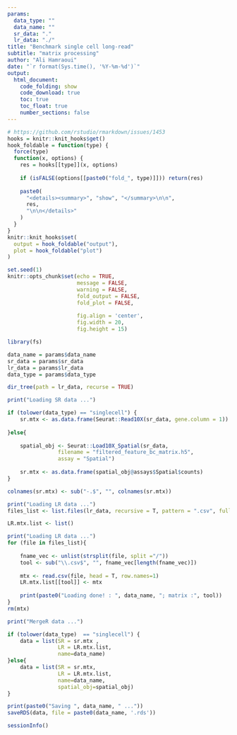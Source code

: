 ```yaml
---
params:
  data_type: ""
  data_name: ""
  sr_data: "."
  lr_data: "./"
title: "Benchmark single cell long-read"
subtitle: "matrix processing"
author: "Ali Hamraoui"
date: "`r format(Sys.time(), '%Y-%m-%d')`"
output:
  html_document:
    code_folding: show
    code_download: true
    toc: true
    toc_float: true
    number_sections: false
---
```


<style>
body {
text-align: justify}
</style>

<!-- Automatically computes and prints in the output the running time for any code chunk -->
```r
# https://github.com/rstudio/rmarkdown/issues/1453
hooks = knitr::knit_hooks$get()
hook_foldable = function(type) {
  force(type)
  function(x, options) {
    res = hooks[[type]](x, options)
    
    if (isFALSE(options[[paste0("fold_", type)]])) return(res)
    
    paste0(
      "<details><summary>", "show", "</summary>\n\n",
      res,
      "\n\n</details>"
    )
  }
}
knitr::knit_hooks$set(
  output = hook_foldable("output"),
  plot = hook_foldable("plot")
)
```

<!-- Set default parameters for all chunks -->
```r
set.seed(1)
knitr::opts_chunk$set(echo = TRUE,
                      message = FALSE,
                      warning = FALSE,
                      fold_output = FALSE,
                      fold_plot = FALSE,
                      
                      fig.align = 'center',
                      fig.width = 20,
                      fig.height = 15)
```

```r
library(fs)
```

```r
data_name = params$data_name
sr_data = params$sr_data
lr_data = params$lr_data
data_type = params$data_type
```

```r
dir_tree(path = lr_data, recurse = TRUE)
```

```r
print("Loading SR data ...")

if (tolower(data_type) == "singlecell") {
    sr.mtx <- as.data.frame(Seurat::Read10X(sr_data, gene.column = 1))
    
}else{
  
    spatial_obj <- Seurat::Load10X_Spatial(sr_data,
                filename = "filtered_feature_bc_matrix.h5",
                assay = "Spatial")
    
    sr.mtx <- as.data.frame(spatial_obj@assays$Spatial$counts)
}

colnames(sr.mtx) <- sub("-.$", "", colnames(sr.mtx))
```

```r
print("Loading LR data ...")
files_list <- list.files(lr_data, recursive = T, pattern = ".csv", full.names=TRUE)

LR.mtx.list <- list()

print("Loading LR data ...")
for (file in files_list){
  
    fname_vec <- unlist(strsplit(file, split ="/"))
    tool <- sub("\\.csv$", "", fname_vec[length(fname_vec)])
    
    mtx <- read.csv(file, head = T, row.names=1)
    LR.mtx.list[[tool]] <- mtx
  
    print(paste0("Loading done! : ", data_name, "; matrix :", tool))
}
rm(mtx)
```

```r
print("MergeR data ...")

if (tolower(data_type)  == "singlecell") {
    data = list(SR = sr.mtx ,
                LR = LR.mtx.list,
                name=data_name)
}else{
    data = list(SR = sr.mtx,
                LR = LR.mtx.list,
                name=data_name,
                spatial_obj=spatial_obj)
}
```

```r
print(paste0("Saving ", data_name, " ..."))
saveRDS(data, file = paste0(data_name, '.rds'))
```

```r
sessionInfo()
```

